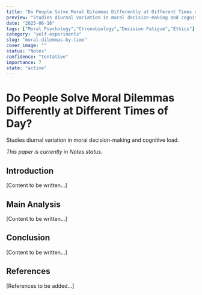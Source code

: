 ```yaml
---
title: "Do People Solve Moral Dilemmas Differently at Different Times of Day?"
preview: "Studies diurnal variation in moral decision-making and cognitive load."
date: "2025-06-16"
tags: ["Moral Psychology","Chronobiology","Decision Fatigue","Ethics"]
category: "self-experiments"
slug: "moral-dilemmas-by-time"
cover_image: ""
status: "Notes"
confidence: "tentative"
importance: 7
state: "active"
---
```


# Do People Solve Moral Dilemmas Differently at Different Times of Day?

Studies diurnal variation in moral decision-making and cognitive load.

*This paper is currently in Notes status.*

## Introduction

[Content to be written...]

## Main Analysis

[Content to be written...]

## Conclusion

[Content to be written...]

## References

[References to be added...]
